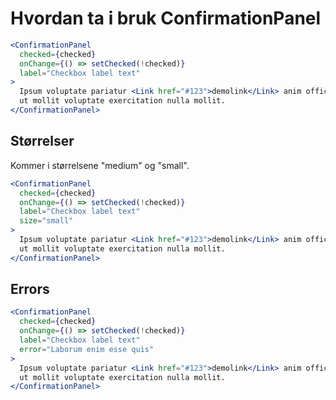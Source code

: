 
<Meta title="ds-react/form/confirmation-panel/intro" />

# Hvordan ta i bruk ConfirmationPanel

```jsx
<ConfirmationPanel
  checked={checked}
  onChange={() => setChecked(!checked)}
  label="Checkbox label text"
>
  Ipsum voluptate pariatur <Link href="#123">demolink</Link> anim officia minim
  ut mollit voluptate exercitation nulla mollit.
</ConfirmationPanel>
```

<Canvas>
  <ConfirmationPanelExample />
</Canvas>

## Størrelser

Kommer i størrelsene "medium" og "small".

```jsx
<ConfirmationPanel
  checked={checked}
  onChange={() => setChecked(!checked)}
  label="Checkbox label text"
  size="small"
>
  Ipsum voluptate pariatur <Link href="#123">demolink</Link> anim officia minim
  ut mollit voluptate exercitation nulla mollit.
</ConfirmationPanel>
```

<Canvas>
  <ConfirmationPanelExample size="small" />
</Canvas>

## Errors

```jsx
<ConfirmationPanel
  checked={checked}
  onChange={() => setChecked(!checked)}
  label="Checkbox label text"
  error="Laborum enim esse quis"
>
  Ipsum voluptate pariatur <Link href="#123">demolink</Link> anim officia minim
  ut mollit voluptate exercitation nulla mollit.
</ConfirmationPanel>
```

<Canvas>
  <ConfirmationPanelExample error="Laborum enim esse quis" />
</Canvas>
